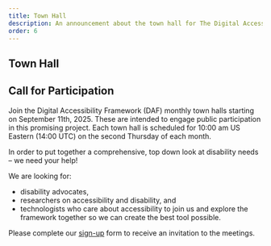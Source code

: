 ```yaml
---
title: Town Hall
description: An announcement about the town hall for The Digital Accessibility Framework
order: 6
---
```


<Section>

# Town Hall

## Call for Participation

Join the Digital Accessibility Framework (DAF) monthly town halls starting on September 11th, 2025. These are intended to engage public participation in this promising project. Each town hall is scheduled for 10:00 am US Eastern (14:00 UTC) on the second Thursday of each month.  

In order to put together a comprehensive, top down look at disability needs – we need your help!  

We are looking for:
- disability advocates, 
- researchers on accessibility and disability, and 
- technologists who care about accessibility 
to join us and explore the framework together so we can create the best tool possible. 

Please complete our [sign-up](https://forms.gle/gnPZYH8gKDui58jv9) form to receive an invitation to the meetings.

</Section>